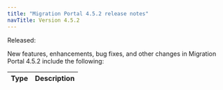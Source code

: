 ```yaml
---
title: "Migration Portal 4.5.2 release notes"
navTitle: Version 4.5.2
---
```


Released: 

New features, enhancements, bug fixes, and other changes in Migration Portal 4.5.2 include the following:

| Type | Description |
| ---- |------------ |

